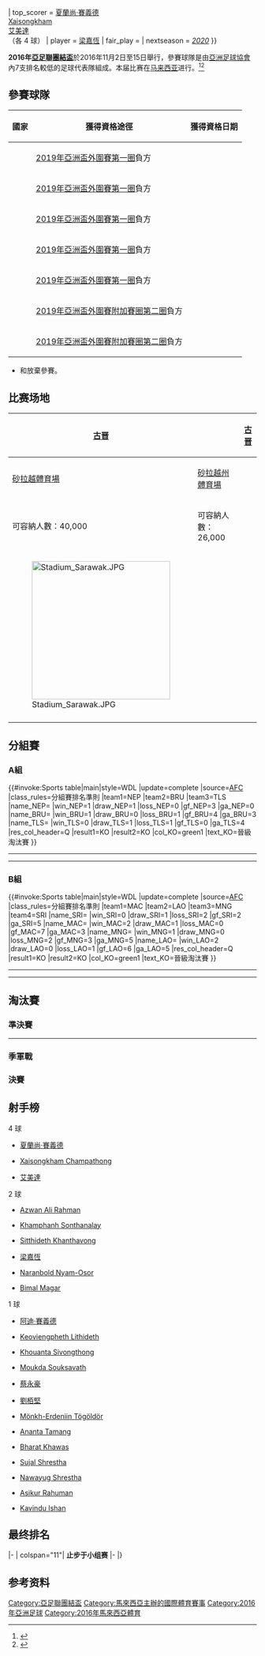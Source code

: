 {{TA
|G1=Football
}}
{{Infobox International Football Competition
| tourney_name   = 亞足聯團結盃
| year           = 2016年
| other_titles   = 
| image          = 2016 AFC Solidarity Cup.svg
| size           = 200px
| caption        = 
| country        = 馬來西亞
| dates          = 2016年11月2–15日
| num_teams      = 7 隊
| venues         = 2
| cities         = 1
| confederations = 1
| champion       = NEP
| count          = 1
| second         = MAC
| third          = LAO
| fourth         = BRU 
| matches        = 13
| goals          = 37
| attendance     = {{#expr: <!--Group A-->+ 100 + 315 + 210 <!--Group B-->+ 100 + 90 + 67 + 226 + 93 + 321 <!--Semi-finals-->+ 117 + 331 <!--Third place-->+ 257 <!--Final-->+ 157}}
| top_scorer     = {{flagicon|BRU}} [[夏蘭尚·賽義德|夏蘭尚·賽義德]]<br />{{flagicon|LAO}} [[Xaisongkham_Champathong|Xaisongkham]]<br />{{flagicon|MAC}} [[艾美達|艾美達]]<br />（各 4 球）
| player         = {{flagicon|MAC}} [[梁嘉恆|梁嘉恆]]
| fair_play      = {{fb|LAO}}
| nextseason     = ''[[2020亞足聯團結盃|2020]]''
}}

'''2016年[[亞足聯團結盃|亞足聯團結盃]]'''於2016年11月2日至15日舉行，參賽球隊是由[[亞洲足球協會|亞洲足球協會]]內7支排名較低的足球代表隊組成。本届比赛在[[马来西亚|马来西亚]]进行。<ref>{{Cite web |url=http://www.the-afc.com/uploads/afc/files/afc_competitions_calendar_2016.pdf |title=存档副本 |accessdate=2016-08-02 |archive-date=2017-03-31 |archive-url=https://web.archive.org/web/20170331050008/http://www.the-afc.com/uploads/afc/files/afc_competitions_calendar_2016.pdf |dead-url=no }}</ref><ref name="COMMITTEE DECISIONS">{{cite web|title=AFC COMPETITIONS COMMITTEE DECISIONS|url=http://www.the-afc.com/competitions-division/afc-competitions-committee-decisions|publisher=AFC|accessdate=7 September 2016|archive-date=2019-04-08|archive-url=https://web.archive.org/web/20190408084538/http://www.the-afc.com/competitions-division/afc-competitions-committee-decisions|dead-url=no}}</ref>

== 參賽球隊 ==
{| class="wikitable sortable"
! 國家 !! 獲得資格途徑 !! 獲得資格日期
|-
| {{fb|BRU}} || [[2018年國際足協世界盃外圍賽_–_亞洲區第一圈|2019年亞洲盃外圍賽第一圈]]負方 || {{Sort|00|2015年3月17日}}
|-
| {{fb|MAC}} || [[2018年國際足協世界盃外圍賽_–_亞洲區第一圈|2019年亞洲盃外圍賽第一圈]]負方 || {{Sort|01|2015年3月17日}}
|-
| {{fb|MNG}} || [[2018年國際足協世界盃外圍賽_–_亞洲區第一圈|2019年亞洲盃外圍賽第一圈]]負方 || {{Sort|02|2015年3月17日}}
|-
| {{fb|NEP}} || [[2018年國際足協世界盃外圍賽_–_亞洲區第一圈|2019年亞洲盃外圍賽第一圈]]負方 || {{Sort|03|2015年3月17日}}
|-
| {{fb|SRI}} || [[2018年國際足協世界盃外圍賽_–_亞洲區第一圈|2019年亞洲盃外圍賽第一圈]]負方 || {{Sort|05|2015年3月17日}}
|-
| {{fb|TLS}} || [[2019年亞足聯亞洲盃外圍賽_–_附加賽圈|2019年亞洲盃外圍賽附加賽圈第二圈]]負方 || {{Sort|06|2016年10月11日}}
|-
| {{fb|LAO}} || [[2019年亞足聯亞洲盃外圍賽_–_附加賽圈|2019年亞洲盃外圍賽附加賽圈第二圈]]負方 || {{Sort|07|2016年10月11日}}
|}

*{{nft|巴基斯坦}}和{{nft|孟加拉}}放棄參賽。
==比赛场地==
<center>
{|class="wikitable" style="text-align:center"
|-
! [[古晋|古晋]]
!rowspan=8|{{Location map+ |Malaysia |float=center |width=325 |places=
{{location map~ |Malaysia |lat=1.539722 |long=110.354167 |label=[[古晋|古晋]]|position=right}}
}}
! [[古晋|古晋]]
|-
| [[砂拉越體育場|砂拉越體育場]]
| [[砂拉越州體育場|砂拉越州體育場]]
|-
| 可容納人數：40,000
| 可容納人數：26,000
|-
| [[File:Stadium_Sarawak.JPG|280px]]
| 
|-
|}</center>

== 分組賽 ==
=== A組 ===
{{#invoke:Sports table|main|style=WDL
|update=complete
|source=[http://cms.the-afc.com/afcasfeeds?view=standings&id=415&tMode=C&noMenu=yes AFC]
|class_rules=分組賽排名準則
|team1=NEP |team2=BRU |team3=TLS
|name_NEP={{fb|NEP}} |win_NEP=1 |draw_NEP=1 |loss_NEP=0 |gf_NEP=3 |ga_NEP=0
|name_BRU={{fb|BRU}} |win_BRU=1 |draw_BRU=0 |loss_BRU=1 |gf_BRU=4 |ga_BRU=3
|name_TLS={{fb|TLS}} |win_TLS=0 |draw_TLS=1 |loss_TLS=1 |gf_TLS=0 |ga_TLS=4
|res_col_header=Q
|result1=KO |result2=KO
|col_KO=green1 |text_KO=晉級淘汰賽
}}

{{Football box
|date         = {{Start date|2016|11|2||df=y}}
|time         = {{UTZ|19:30|8}}
|team1        = {{fb-rt|BRU}}
|score        = 4–0
|report       = [http://www.the-afc.com/afcasfeeds?fixtureid=10510&stageid=415&tMode=C&view=ajax&show=matchsummary 報告]
|team2        = {{fb|TLS}}
|goals1       = [[Azwan_Ali_Rahman|Azwan Ali Rahman]] {{goal|63||69}} <br> [[夏蘭尚·賽義德|夏蘭尚·賽義德]] {{goal|71|pen.}} <br> [[阿迪·賽義德|阿迪·賽義德]] {{goal|80}}
|goals2       =
|stadium      = [[古晉|古晉]]，[[砂拉越体育场|砂拉越体育场]]
|attendance   = 100
|referee      = Payam Heidari（{{nfa|IRN}}）
}}
----
{{Football box
|date         = {{Start date|2016|11|5||df=y}}
|time         = {{UTZ|19:30|8}}
|team1        = {{fb-rt|TLS}}
|score        = 0–0
|report       = [http://www.the-afc.com/afcasfeeds?fixtureid=10511&stageid=415&tMode=C&view=ajax&show=matchsummary 報告]
|team2        = {{fb|NEP}}
|goals1       =
|goals2       =
|stadium      = [[古晉|古晉]]，[[砂拉越州体育场|砂拉越州体育场]]
|attendance   = 315
|referee      = Saoud Ali Al-Adba（{{nfa|QAT}}）
}}
----
{{Football box
|date         = {{Start date|2016|11|8||df=y}}
|time         = {{UTZ|19:30|8}}
|team1        = {{fb-rt|NEP}}
|score        = 3–0
|report       = [http://www.the-afc.com/afcasfeeds?fixtureid=10516&stageid=415&tMode=C&view=ajax&show=matchsummary 報告]
|team2        = {{fb|BRU}}
|goals1       = [[Nawayug_Shrestha|Nawayug Shrestha]] {{goal|45+2}} <br> [[Bharat_Khawas|Bharat Khawas]] {{goal|72}} <br> [[Bimal_Gharti_Magar|Bimal Gharti Magar]] {{goal|80|pen.}}
|goals2       =
|stadium      = [[古晉|古晉]]，[[砂拉越体育场|砂拉越体育场]]
|attendance   = 210
|referee      = Mohammed Al-Hoish（{{nfa|KSA}}）
}}

=== B組 ===
{{#invoke:Sports table|main|style=WDL
|update=complete
|source=[http://cms.the-afc.com/afcasfeeds?view=standings&id=415&tMode=C&noMenu=yes AFC]
|class_rules=分組賽排名準則
|team1=MAC |team2=LAO |team3=MNG |team4=SRI
|name_SRI={{fb|SRI}} |win_SRI=0 |draw_SRI=1 |loss_SRI=2 |gf_SRI=2 |ga_SRI=5
|name_MAC={{fb|MAC}} |win_MAC=2 |draw_MAC=1 |loss_MAC=0 |gf_MAC=7 |ga_MAC=3
|name_MNG={{fb|MNG}} |win_MNG=1 |draw_MNG=0 |loss_MNG=2 |gf_MNG=3 |ga_MNG=5
|name_LAO={{fb|LAO}} |win_LAO=2 |draw_LAO=0 |loss_LAO=1 |gf_LAO=6 |ga_LAO=5
|res_col_header=Q
|result1=KO |result2=KO
|col_KO=green1 |text_KO=晉級淘汰賽
}}

{{Football box
|date         = {{Start date|2016|11|3||df=y}}
|time         = {{UTZ|16:30|8}}
|team1        = {{fb-rt|SRI}}
|score        = 1–2
|report       = [http://www.the-afc.com/afcasfeeds?fixtureid=10519&stageid=415&tMode=C&view=ajax&show=matchsummary 報告]
|team2        = {{fb|LAO}}
|goals1       = [[Asikur_Rahuman|Asikur Rahuman]] {{goal|90+3}}
|goals2       = [[Moukda_Souksavath|Moukda Souksavath]] {{goal|58}} <br> [[Khamphanh_Sonthanalay|Khamphanh Sonthanalay]] {{goal|83}}
|stadium      = [[古晉|古晉]]，[[砂拉越州体育场|砂拉越州体育场]]
|attendance   = 100
|referee      = Mohammed Al-Hoish（{{nfa|KSA}}）
}}
{{Football box
|date         = {{Start date|2016|11|3||df=y}}
|time         = {{UTZ|19:30|8}}
|team1        = {{fb-rt|MAC}}
|score        = 2–1
|report       = [http://www.the-afc.com/afcasfeeds?fixtureid=10520&stageid=415&tMode=C&view=ajax&show=matchsummary 報告]
|team2        = {{fb|MNG}}
|goals1       = [[艾美達|艾美達]] {{goal|14||75}}
|goals2       = [[Mönkh-Erdeniin_Tögöldör|Mönkh-Erdeniin Tögöldör]] {{goal|29}}
|stadium      = [[古晉|古晉]]，[[砂拉越体育场|砂拉越体育场]]
|attendance   = 90
|referee      = Jansen Foo（{{nfa|SIN}}）
}}
----
{{Football box
|date         = {{Start date|2016|11|6||df=y}}
|time         = {{UTZ|16:30|8}}
|team1        = {{fb-rt|LAO}}
|score        = 1–4
|report       = [http://www.the-afc.com/afcasfeeds?fixtureid=10521&stageid=415&tMode=C&view=ajax&show=matchsummary 報告]
|team2        = {{fb|MAC}}
|goals1       = [[Khamphanh_Sonthanalay|Khamphanh Sonthanalay]] {{goal|3}}
|goals2       = [[劉栢堅|劉栢堅]] {{goal|21}}<br> [[梁嘉恆|梁嘉恆]] {{goal|67}}<br> [[艾美達|艾美達]] {{goal|79||87}}
|stadium       =[[古晉|古晉]]，[[砂拉越体育场|砂拉越体育场]]
|attendance   = 67
|referee      = 金宇成（{{nfa|KOR}}）
}}
{{Football box
|date         = {{Start date|2016|11|6||df=y}}
|time         = {{UTZ|19:30|8}}
|team1        = {{fb-rt|MNG}}
|score        = 2–0
|report       = [http://www.the-afc.com/afcasfeeds?fixtureid=10522&stageid=415&tMode=C&view=ajax&show=matchsummary 報告]
|team2        = {{fb|SRI}}
|goals1       = [[Naranbold_Nyam-Osor|Naranbold Nyam-Osor]] {{goal|50|pen.|66|pen.}}
|goals2       =
|stadium      = [[古晉|古晉]]，[[砂拉越州体育场|砂拉越州体育场]]
|attendance   = 226
|referee      = Muhammad Nazmi Nasaruddin（{{nfa|MAS}}）
}}
----
{{Football box
|date         = {{Start date|2016|11|9||df=y}}
|time         = {{UTZ|19:30|8}}
|team1        = {{fb-rt|SRI}}
|score        = 1–1
|report       = [http://www.the-afc.com/afcasfeeds?fixtureid=10523&stageid=415&tMode=C&view=ajax&show=matchsummary 報告]
|team2        = {{fb|MAC}}
|goals1       = [[Kavindu_Ishan|Kavindu Ishan]] {{goal|5}}
|goals2       = [[蔡永豪|蔡永豪]] {{goal|86}}
|stadium      = [[古晉|古晉]]，[[砂拉越州体育场|砂拉越州体育场]]
|attendance   = 93
|referee      = Payam Heidari（{{nfa|IRN}}）
}}
{{Football box
|date         = {{Start date|2016|11|9||df=y}}
|time         = {{UTZ|19:30|8}}
|team1        = {{fb-rt|MNG}}
|score        = 0–3
|report       = [http://www.the-afc.com/afcasfeeds?fixtureid=10524&stageid=415&tMode=C&view=ajax&show=matchsummary 報告]
|team2        = {{fb|LAO}}
|goals1       =
|goals2       =[[Sitthideth_Khanthavong|Sitthideth Khanthavong]] {{goal|7|pen.}}<br />[[Khouanta_Sivongthong|Khouanta Sivongthong]] {{goal|21}}<br />[[Xaisongkham_Champathong|Xaisongkham Champathong]] {{goal|83}}
|stadium      = [[古晉|古晉]]，[[砂拉越体育场|砂拉越体育场]]
|attendance   = 321
|referee      = Saoud Ali Al-Adba（{{nfa|QAT}}）
}}

== 淘汰賽 ==
{{Round4-with third
<!--Date-Place|Team 1|Score 1|Team 2|Score 2-->
<!--準決賽-->
|11月12日|{{fb|NEP}}{{pso}}|2 (3)|{{fb|LAO}}|2 (0)
|11月12日|{{fb|MAC}}{{pso}}|1 (4)|{{fb|BRU}}|1 (3)
<!--決賽-->
|11月15日|{{fb|NEP}}|1|{{fb|MAC}}|0
<!--季軍戰-->
|11月14日|{{fb|LAO}}|3|{{fb|BRU}}|2
}}

=== 準決賽 ===
{{Football box
|date         = {{Start date|2016|11|12||df=y}}
|time         = {{UTZ|16:30|8}}
|event        =
|round        =
|team1        = {{fb-rt|NEP}}
|score        = 2–2
|aet          = yes
|report       = [http://www.the-afc.com/afcasfeeds?fixtureid=10530&stageid=415&tMode=C&view=ajax&show=matchsummary 報告]
|team2        = {{fb|LAO}}
|goals1       = [[Bimal_Magar|Bimal Magar]] {{goal|47}} <br> [[Ananta_Tamang|Ananta Tamang]] {{goal|104}}
|goals2       = [[Xaisongkham_Champathong|Xaisongkham Champathong]] {{goal|18||117}}
|stadium      = [[古晉|古晉]]，[[砂拉越州体育场|砂拉越州体育场]]
|attendance   = 117
|referee      = Jansen Foo（{{nfa|SIN}}）
|penalties1   = [[Heman_Gurung|Heman Gurung]] {{pengoal}}<br>[[Bikram_Lama|Bikram Lama]] {{pengoal}}<br>[[Sujal_Shrestha|Sujal Shrestha]] {{pengoal}}  
|penaltyscore = 3–0
|penalties2   = {{penmiss}} [[Bounlien_Bounpachack|Bounlien Bounpachack]]<br>{{penmiss}} [[Sitthideth_Khanthavong|Sitthideth Khanthavong]]<br>{{penmiss}} [[Chanthaphone_Waenvongsoth|Chanthaphone Waenvongsoth]]
}}
----
{{Football box
|date         = {{Start date|2016|11|12||df=y}}
|time         = {{UTZ|19:30|8}}
|event        =
|round        =
|team1        = {{fb-rt|MAC}}
|score        = 1–1
|aet          = yes
|report       = [http://www.the-afc.com/afcasfeeds?fixtureid=10529&stageid=415&tMode=C&view=ajax&show=matchsummary 報告]
|team2        = {{fb|BRU}}
|goals1       = [[梁嘉恆|梁嘉恆]] {{goal|59}}
|goals2       = [[夏蘭尚·賽義德|夏蘭尚·賽義德]] {{goal|27}}
|stadium      = [[古晉|古晉]]，[[砂拉越体育场|砂拉越体育场]]
|attendance   = 331
|referee      = 金宇成（{{nfa|KOR}}）
|penalties1   = [[艾美達|艾美達]] {{pengoal}}<br>[[梁嘉恆|梁嘉恆]] {{pengoal}}<br>[[陳敏_(足球運動員)|陳敏]] {{pengoal}}<br>[[蕭家源|蕭家源]] {{pengoal}}
|penaltyscore = 4–3
|penalties2   = {{pengoal}} [[Faiq_Bolkiah|Faiq Bolkiah]]<br>{{pengoal}} [[夏蘭尚·賽義德|夏蘭尚·賽義德]]<br>{{penmiss}} [[洛斯曼·穆罕默德·卡美斯|洛斯曼·穆罕默德·卡美斯]]<br>{{pengoal}} [[阿茲萬·沙列|阿茲萬·沙列]]<br>{{penmiss}} [[茅杜迪·希爾米·卡斯米|茅杜迪·希爾米·卡斯米]]
}}

=== 季軍戰 ===
{{Football box
|date         = {{Start date|2016|11|14||df=y}}
|time         = {{UTZ|19:30|8}}
|event        =
|round        =
|team1        = {{fb-rt|LAO}}
|score        = 3–2
|aet          =
|report       = [http://www.the-afc.com/afcasfeeds?fixtureid=10585&stageid=415&tMode=C&view=ajax&show=matchsummary 報告]
|team2        = {{fb|BRU}}
|goals1       = [[Keoviengpheth_Lithideth|Keoviengpheth Lithideth]] {{goal|56}} <br> [[Sitthideth_Khanthavong|Sitthideth Khanthavong]] {{goal|53}} <br> [[Xaisongkham_Champathong|Xaisongkham Champathong]] {{goal|82}}
|goals2       = [[夏蘭尚·賽義德|夏蘭尚·賽義德]] {{goal|24||55}}
|stadium      = [[古晉|古晉]]，[[砂拉越体育场|砂拉越体育场]]
|attendance   = 257
|referee      =  Muhammad Nazmi Nasaruddin（{{nfa|MAS}}）
}}

=== 決賽 ===
{{Football box
|date         = {{Start date|2016|11|15||df=y}}
|time         = {{UTZ|19:30|8}}
|event        =
|round        =
|team1        = {{fb-rt|NEP}}
|score        = 1–0
|aet          =
|report       = [http://www.the-afc.com/afcasfeeds?fixtureid=10586&stageid=415&tMode=C&view=ajax&show=matchsummary 報告]
|team2        = {{fb|MAC}}
|goals1       = [[Sujal_Shrestha|Sujal Shrestha]] {{goal|29}}
|goals2       =
|stadium      = [[古晉|古晉]]，[[砂拉越体育场|砂拉越体育场]]
|attendance   = 157
|referee      = Payam Heidari（{{nfa|IRN}}）
|penalties1   =
|penaltyscore =
|penalties2   =
}}

==射手榜==

;4 球
{{Div col|3}}
*{{flagicon|BRU}} [[夏蘭尚·賽義德|夏蘭尚·賽義德]]
*{{flagicon|LAO}} [[Xaisongkham_Champathong|Xaisongkham Champathong]]
*{{flagicon|MAC}}  [[艾美達|艾美達]]
{{Div col end}}

;2 球
{{Div col|3}}
*{{flagicon|BRU}} [[Azwan_Ali_Rahman|Azwan Ali Rahman]]
*{{flagicon|LAO}} [[Khamphanh_Sonthanalay|Khamphanh Sonthanalay]]
*{{flagicon|LAO}} [[Sitthideth_Khanthavong|Sitthideth Khanthavong]]
*{{flagicon|MAC}} [[梁嘉恆|梁嘉恆]]
*{{flagicon|MNG}} [[Naranbold_Nyam-Osor|Naranbold Nyam-Osor]]
*{{flagicon|NEP}} [[Bimal_Magar|Bimal Magar]]
{{Div col end}}

;1 球

{{Div col|3}}
*{{flagicon|BRU}} [[阿迪·賽義德|阿迪·賽義德]]
*{{flagicon|LAO}} [[Keoviengpheth_Lithideth|Keoviengpheth Lithideth]]
*{{flagicon|LAO}} [[Khouanta_Sivongthong|Khouanta Sivongthong]]
*{{flagicon|LAO}} [[Moukda_Souksavath|Moukda Souksavath]]
*{{flagicon|MAC}} [[蔡永豪|蔡永豪]]
*{{flagicon|MAC}} [[劉栢堅|劉栢堅]]
*{{flagicon|MGL}} [[Mönkh-Erdeniin_Tögöldör|Mönkh-Erdeniin Tögöldör]]
*{{flagicon|NEP}} [[Ananta_Tamang|Ananta Tamang]]
*{{flagicon|NEP}} [[Bharat_Khawas|Bharat Khawas]]
*{{flagicon|NEP}} [[Sujal_Shrestha|Sujal Shrestha]]
*{{flagicon|NEP}} [[Nawayug_Shrestha|Nawayug Shrestha]]
*{{flagicon|SRI}} [[Asikur_Rahuman|Asikur Rahuman]]
*{{flagicon|SRI}} [[Kavindu_Ishan|Kavindu Ishan]]
{{Div col end}}
==最终排名==
{{Fb cl3 header navbar|p=yes|group=yes|no-extras=yes|fs=95}}
{{Fb cl3 team|p=1  |t={{fb|NEP}} |gr=[[2016_AFC_Solidarity_Cup_Group_A|A]] |no-extras=yes |bc=gold
|w=2 |d=2 |l=0 |gf=6  |ga=2  }}
{{Fb cl3 team|p=2  |t={{fb|MAC}} |gr=[[2018_AFC_Solidarity_Cup_Group_B|B]] |no-extras=yes |bc=silver
|w=2 |d=2 |l=1 |gf=8  |ga=5  }}
{{Fb cl3 team|p=3  |t={{fb|LAO}} |gr=[[2018_AFC_Solidarity_Cup_Group_B|B]] |no-extras=yes |bc=#c96
|w=3 |d=1 |l=1 |gf=11 |ga=9  }}
{{Fb cl3 team|p=4  |t={{fb|BRU}} |gr=[[2018_AFC_Solidarity_Cup_Group_A|A]] |no-extras=yes |bc=
|w=1 |d=1 |l=2 |gf=7  |ga=7  }}
|-
| colspan="11"| '''止步于小组赛'''
|-
{{Fb cl3 team|p=5  |t={{fb|MNG}} |gr=[[2018_AFC_Solidarity_Cup_Group_B|B]] |no-extras=yes
|w=1 |d=0 |l=2 |gf=3  |ga=5  }}
{{Fb cl3 team|p=6  |t={{fb|TLS}} |gr=[[2018_AFC_Solidarity_Cup_Group_A|A]] |no-extras=yes
|w=0 |d=1 |l=1 |gf=0  |ga=4  }}
{{Fb cl3 team|p=7  |t={{fb|SRI}} |gr=[[2018_AFC_Solidarity_Cup_Group_B|B]] |no-extras=yes
|w=0 |d=1 |l=2 |gf=3  |ga=5  }}
|}

== 参考资料 ==
{{Reflist}}

{{亞足聯團結盃}}

[[Category:亞足聯團結盃|Category:亞足聯團結盃]]
[[Category:馬來西亞主辦的國際體育賽事|Category:馬來西亞主辦的國際體育賽事]]
[[Category:2016年亞洲足球|Category:2016年亞洲足球]]
[[Category:2016年馬來西亞體育|Category:2016年馬來西亞體育]]